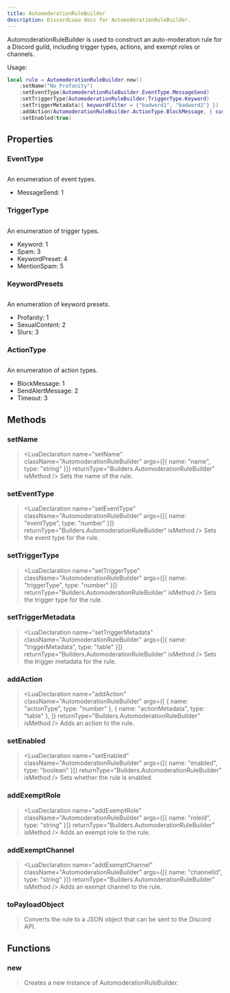 ```yaml
---
title: AutomoderationRuleBuilder
description: DiscordLuau docs for AutomoderationRuleBuilder.
---
```


[//]: # "This file was automatically compiled through the Generator luau code under this repository"
[//]: # "if you want to edit the documentation of discord-luau, please write changes"
[//]: # "to the discord-luau repository itself, we extract the comments from discord-luau and translate"
[//]: # "them into markdown files that Nextra can interpret!"
[//]: # "----- DOCUMENT IMPORTS ----- "


[//]: # "----- DOCUMENT DESCRIPTION ----- "

AutomoderationRuleBuilder is used to construct an auto-moderation rule for a Discord guild, including trigger types, actions, and exempt roles or channels.

Usage:

```lua
local rule = AutomoderationRuleBuilder.new()
	:setName("No Profanity")
	:setEventType(AutomoderationRuleBuilder.EventType.MessageSend)
	:setTriggerType(AutomoderationRuleBuilder.TriggerType.Keyword)
	:setTriggerMetadata({ keywordFilter = {"badword1", "badword2"} })
	:addAction(AutomoderationRuleBuilder.ActionType.BlockMessage, { customMessage = "Profanity is not allowed!" })
	:setEnabled(true)
```

[//]: # "----- DOCUMENT PROPERTIES ----- "

## Properties

### EventType

## <LuaProperty name="AutomoderationRuleBuilder.EventType" type="table" />

An enumeration of event types.

- MessageSend: 1

### TriggerType

## <LuaProperty name="AutomoderationRuleBuilder.TriggerType" type="table" />

An enumeration of trigger types.

- Keyword: 1
- Spam: 3
- KeywordPreset: 4
- MentionSpam: 5

### KeywordPresets

## <LuaProperty name="AutomoderationRuleBuilder.KeywordPresets" type="table" />

An enumeration of keyword presets.

- Profanity: 1
- SexualContent: 2
- Slurs: 3

### ActionType

## <LuaProperty name="AutomoderationRuleBuilder.ActionType" type="table" />

An enumeration of action types.

- BlockMessage: 1
- SendAlertMessage: 2
- Timeout: 3

[//]: # "----- DOCUMENT METHODS ----- "

## Methods

### setName

> <LuaDeclaration
>   name="setName"
>   className="AutomoderationRuleBuilder"
>   args={[{ name: "name", type: "string" }]}
>   returnType="Builders.AutomoderationRuleBuilder"
>   isMethod
> />
> Sets the name of the rule.

### setEventType

> <LuaDeclaration
>   name="setEventType"
>   className="AutomoderationRuleBuilder"
>   args={[{ name: "eventType", type: "number" }]}
>   returnType="Builders.AutomoderationRuleBuilder"
>   isMethod
> />
> Sets the event type for the rule.

### setTriggerType

> <LuaDeclaration
>   name="setTriggerType"
>   className="AutomoderationRuleBuilder"
>   args={[{ name: "triggerType", type: "number" }]}
>   returnType="Builders.AutomoderationRuleBuilder"
>   isMethod
> />
> Sets the trigger type for the rule.

### setTriggerMetadata

> <LuaDeclaration
>   name="setTriggerMetadata"
>   className="AutomoderationRuleBuilder"
>   args={[{ name: "triggerMetadata", type: "table" }]}
>   returnType="Builders.AutomoderationRuleBuilder"
>   isMethod
> />
> Sets the trigger metadata for the rule.

### addAction

> <LuaDeclaration
>   name="addAction"
>   className="AutomoderationRuleBuilder"
>   args={[
>     { name: "actionType", type: "number" },
>     { name: "actionMetadata", type: "table" },
>   ]}
>   returnType="Builders.AutomoderationRuleBuilder"
>   isMethod
> />
> Adds an action to the rule.

### setEnabled

> <LuaDeclaration
>   name="setEnabled"
>   className="AutomoderationRuleBuilder"
>   args={[{ name: "enabled", type: "boolean" }]}
>   returnType="Builders.AutomoderationRuleBuilder"
>   isMethod
> />
> Sets whether the rule is enabled.

### addExemptRole

> <LuaDeclaration
>   name="addExemptRole"
>   className="AutomoderationRuleBuilder"
>   args={[{ name: "roleId", type: "string" }]}
>   returnType="Builders.AutomoderationRuleBuilder"
>   isMethod
> />
> Adds an exempt role to the rule.

### addExemptChannel

> <LuaDeclaration
>   name="addExemptChannel"
>   className="AutomoderationRuleBuilder"
>   args={[{ name: "channelId", type: "string" }]}
>   returnType="Builders.AutomoderationRuleBuilder"
>   isMethod
> />
> Adds an exempt channel to the rule.

### toPayloadObject

> <LuaDeclaration
>   name="toPayloadObject"
>   className="AutomoderationRuleBuilder"
>   args={[]}
>   returnType="Network.Resolvable"
>   isMethod
> />
> Converts the rule to a JSON object that can be sent to the Discord API.

[//]: # "----- DOCUMENT FUNCTIONS ----- "

## Functions

### new

> <LuaDeclaration name="new" className="AutomoderationRuleBuilder" args={[]} />
> Creates a new instance of AutomoderationRuleBuilder.
